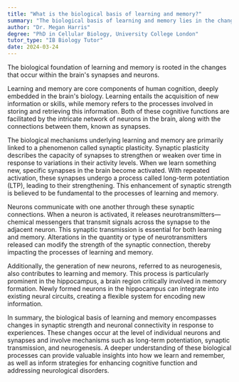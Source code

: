 ```yaml
---
title: "What is the biological basis of learning and memory?"
summary: "The biological basis of learning and memory lies in the changes that occur in the brain's synapses and neurons."
author: "Dr. Megan Harris"
degree: "PhD in Cellular Biology, University College London"
tutor_type: "IB Biology Tutor"
date: 2024-03-24
---
```


The biological foundation of learning and memory is rooted in the changes that occur within the brain's synapses and neurons.

Learning and memory are core components of human cognition, deeply embedded in the brain's biology. Learning entails the acquisition of new information or skills, while memory refers to the processes involved in storing and retrieving this information. Both of these cognitive functions are facilitated by the intricate network of neurons in the brain, along with the connections between them, known as synapses.

The biological mechanisms underlying learning and memory are primarily linked to a phenomenon called synaptic plasticity. Synaptic plasticity describes the capacity of synapses to strengthen or weaken over time in response to variations in their activity levels. When we learn something new, specific synapses in the brain become activated. With repeated activation, these synapses undergo a process called long-term potentiation (LTP), leading to their strengthening. This enhancement of synaptic strength is believed to be fundamental to the processes of learning and memory.

Neurons communicate with one another through these synaptic connections. When a neuron is activated, it releases neurotransmitters—chemical messengers that transmit signals across the synapse to the adjacent neuron. This synaptic transmission is essential for both learning and memory. Alterations in the quantity or type of neurotransmitters released can modify the strength of the synaptic connection, thereby impacting the processes of learning and memory.

Additionally, the generation of new neurons, referred to as neurogenesis, also contributes to learning and memory. This process is particularly prominent in the hippocampus, a brain region critically involved in memory formation. Newly formed neurons in the hippocampus can integrate into existing neural circuits, creating a flexible system for encoding new information.

In summary, the biological basis of learning and memory encompasses changes in synaptic strength and neuronal connectivity in response to experiences. These changes occur at the level of individual neurons and synapses and involve mechanisms such as long-term potentiation, synaptic transmission, and neurogenesis. A deeper understanding of these biological processes can provide valuable insights into how we learn and remember, as well as inform strategies for enhancing cognitive function and addressing neurological disorders.
    